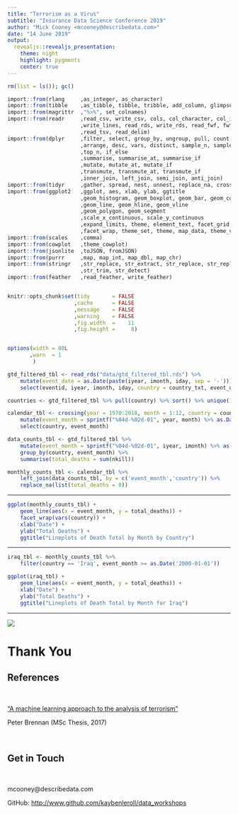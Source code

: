 ```yaml
---
title: "Terrorism as a Virus"
subtitle: "Insurance Data Science Conference 2019"
author: "Mick Cooney <mcooney@describedata.com>"
date: "14 June 2019"
output:
  revealjs::revealjs_presentation:
    theme: night
    highlight: pygments
    center: true
---
```


```r
rm(list = ls()); gc()

import::from(rlang     ,as_integer, as_character)
import::from(tibble    ,as_tibble, tibble, tribble, add_column, glimpse)
import::from(magrittr  ,"%>%", set_colnames)
import::from(readr     ,read_csv, write_csv, cols, col_character, col_integer
                       ,write_lines, read_rds, write_rds, read_fwf, fwf_cols
                       ,read_tsv, read_delim)
import::from(dplyr     ,filter, select, group_by, ungroup, pull, count
                       ,arrange, desc, vars, distinct, sample_n, sample_frac
                       ,top_n, if_else
                       ,summarise, summarise_at, summarise_if
                       ,mutate, mutate_at, mutate_if
                       ,transmute, transmute_at, transmute_if
                       ,inner_join, left_join, semi_join, anti_join)
import::from(tidyr     ,gather, spread, nest, unnest, replace_na, crossing)
import::from(ggplot2   ,ggplot, aes, xlab, ylab, ggtitle
                       ,geom_histogram, geom_boxplot, geom_bar, geom_col
                       ,geom_line, geom_hline, geom_vline
                       ,geom_polygon, geom_segment
                       ,scale_x_continuous, scale_y_continuous
                       ,expand_limits, theme, element_text, facet_grid
                       ,facet_wrap, theme_set, theme, map_data, theme_void)
import::from(scales    ,comma)
import::from(cowplot   ,theme_cowplot)
import::from(jsonlite  ,toJSON, fromJSON)
import::from(purrr     ,map, map_int, map_dbl, map_chr)
import::from(stringr   ,str_replace, str_extract, str_replace, str_replace_all
                       ,str_trim, str_detect)
import::from(feather   ,read_feather, write_feather)


knitr::opts_chunk$set(tidy       = FALSE
                     ,cache      = FALSE
                     ,message    = FALSE
                     ,warning    = FALSE
                     ,fig.width  =    11
                     ,fig.height =     8)


options(width = 80L
       ,warn  = 1 
        )
```

```r
gtd_filtered_tbl <- read_rds("data/gtd_filtered_tbl.rds") %>%
    mutate(event_date = as.Date(paste(iyear, imonth, iday, sep = '-'))) %>%
    select(eventid, iyear, imonth, iday, country = country_txt, event_date, nkill)
```

```r
countries <- gtd_filtered_tbl %>% pull(country) %>% sort() %>% unique()

calendar_tbl <- crossing(year = 1970:2018, month = 1:12, country = countries) %>%
    mutate(event_month = sprintf("%04d-%02d-01", year, month) %>% as.Date()) %>%
    select(country, event_month)

data_counts_tbl <- gtd_filtered_tbl %>%
    mutate(event_month = sprintf("%04d-%02d-01", iyear, imonth) %>% as.Date()) %>%
    group_by(country, event_month) %>%
    summarise(total_deaths = sum(nkill))

monthly_counts_tbl <- calendar_tbl %>%
    left_join(data_counts_tbl, by = c('event_month','country')) %>%
    replace_na(list(total_deaths = 0))
```

---

```r
ggplot(monthly_counts_tbl) +
    geom_line(aes(x = event_month, y = total_deaths)) +
    facet_wrap(vars(country)) +
    xlab("Date") +
    ylab("Total Deaths") +
    ggtitle("Lineplots of Death Total by Month by Country")
```

---

```r
iraq_tbl <- monthly_counts_tbl %>%
    filter(country == 'Iraq', event_month >= as.Date('2000-01-01'))

ggplot(iraq_tbl) +
    geom_line(aes(x = event_month, y = total_deaths)) +
    xlab("Date") +
    ylab("Total Deaths") +
    ggtitle("Lineplots of Death Total by Month for Iraq")
```

---

![](img/terrorism_network_plot.png)


# Thank You

## References

\

["A machine learning approach to the analysis of terrorism"](https://www.researchgate.net/publication/323422134_A_machine_learning_approach_to_the_analysis_of_terrorism)

Peter Brennan (MSc Thesis, 2017)

\



## Get in Touch

\


mcooney@describedata.com

GitHub: <http://www.github.com/kaybenleroll/data_workshops>


